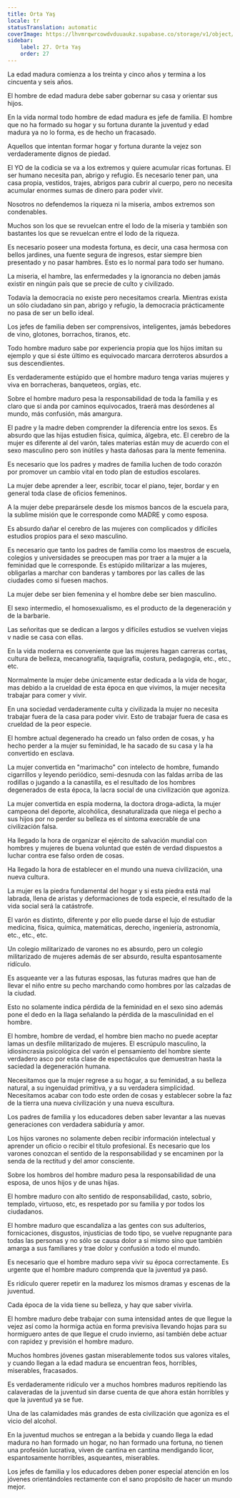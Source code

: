 ```yaml
---
title: Orta Yaş
locale: tr
statusTranslation: automatic
coverImage: https://lhvmrqwrcowdvduuaukz.supabase.co/storage/v1/object/public/strapi-uploads/small_cover-educacion-fundamental.webp-2d51a7828a2b1309555be27f7e2a61a0.webp
sidebar:
    label: 27. Orta Yaş
    order: 27
---
```

La edad madura comienza a los treinta y cinco años y termina a los cincuenta y seis años.

El hombre de edad madura debe saber gobernar su casa y orientar sus hijos.

En la vida normal todo hombre de edad madura es jefe de familia. El hombre que no ha formado su hogar y su fortuna durante la juventud y edad madura ya no lo forma, es de hecho un fracasado.

Aquellos que intentan formar hogar y fortuna durante la vejez son verdaderamente dignos de piedad.

El YO de la codicia se va a los extremos y quiere acumular ricas fortunas. El ser humano necesita pan, abrigo y refugio. Es necesario tener pan, una casa propia, vestidos, trajes, abrigos para cubrir al cuerpo, pero no necesita acumular enormes sumas de dinero para poder vivir.

Nosotros no defendemos la riqueza ni la miseria, ambos extremos son condenables.

Muchos son los que se revuelcan entre el lodo de la miseria y también son bastantes los que se revuelcan entre el lodo de la riqueza.

Es necesario poseer una modesta fortuna, es decir, una casa hermosa con bellos jardines, una fuente segura de ingresos, estar siempre bien presentado y no pasar hambres. Esto es lo normal para todo ser humano.

La miseria, el hambre, las enfermedades y la ignorancia no deben jamás existir en ningún país que se precie de culto y civilizado.

Todavía la democracia no existe pero necesitamos crearla. Mientras exista un sólo ciudadano sin pan, abrigo y refugio, la democracia prácticamente no pasa de ser un bello ideal.

Los jefes de familia deben ser comprensivos, inteligentes, jamás bebedores de vino, glotones, borrachos, tiranos, etc.

Todo hombre maduro sabe por experiencia propia que los hijos imitan su ejemplo y que si éste último es equivocado marcara derroteros absurdos a sus descendientes.

Es verdaderamente estúpido que el hombre maduro tenga varias mujeres y viva en borracheras, banqueteos, orgías, etc.

Sobre el hombre maduro pesa la responsabilidad de toda la familia y es claro que si anda por caminos equivocados, traerá mas desórdenes al mundo, más confusión, más amargura.

El padre y la madre deben comprender la diferencia entre los sexos. Es absurdo que las hijas estudien física, química, álgebra, etc. El cerebro de la mujer es diferente al del varón, tales materias están muy de acuerdo con el sexo masculino pero son inútiles y hasta dañosas para la mente femenina.

Es necesario que los padres y madres de familia luchen de todo corazón por promover un cambio vital en todo plan de estudios escolares.

La mujer debe aprender a leer, escribir, tocar el piano, tejer, bordar y en general toda clase de oficios femeninos.

A la mujer debe preparársele desde los mismos bancos de la escuela para, la sublime misión que le corresponde como MADRE y como esposa.

Es absurdo dañar el cerebro de las mujeres con complicados y difíciles estudios propios para el sexo masculino.

Es necesario que tanto los padres de familia como los maestros de escuela, colegios y universidades se preocupen mas por traer a la mujer a la feminidad que le corresponde. Es estúpido militarizar a las mujeres, obligarlas a marchar con banderas y tambores por las calles de las ciudades como si fuesen machos.

La mujer debe ser bien femenina y el hombre debe ser bien masculino.

El sexo intermedio, el homosexualismo, es el producto de la degeneración y de la barbarie.

Las señoritas que se dedican a largos y difíciles estudios se vuelven viejas v nadie se casa con ellas.

En la vida moderna es conveniente que las mujeres hagan carreras cortas, cultura de belleza, mecanografía, taquigrafía, costura, pedagogía, etc., etc., etc.

Normalmente la mujer debe únicamente estar dedicada a la vida de hogar, mas debido a la crueldad de esta época en que vivimos, la mujer necesita trabajar para comer y vivir.

En una sociedad verdaderamente culta y civilizada la mujer no necesita trabajar fuera de la casa para poder vivir. Esto de trabajar fuera de casa es crueldad de la peor especie.

El hombre actual degenerado ha creado un falso orden de cosas, y ha hecho perder a la mujer su feminidad, le ha sacado de su casa y la ha convertido en esclava.

La mujer convertida en "marimacho" con intelecto de hombre, fumando cigarrillos y leyendo periódico, semi-desnuda con las faldas arriba de las rodillas o jugando a la canastilla, es el resultado de los hombres degenerados de esta época, la lacra social de una civilización que agoniza.

La mujer convertida en espía moderna, la doctora droga-adicta, la mujer campeona del deporte, alcohólica, desnaturalizada que niega el pecho a sus hijos por no perder su belleza es el síntoma execrable de una civilización falsa.

Ha llegado la hora de organizar el ejército de salvación mundial con hombres y mujeres de buena voluntad que estén de verdad dispuestos a luchar contra ese falso orden de cosas.

Ha llegado la hora de establecer en el mundo una nueva civilización, una nueva cultura.

La mujer es la piedra fundamental del hogar y si esta piedra está mal labrada, llena de aristas y deformaciones de toda especie, el resultado de la vida social será la catástrofe.

El varón es distinto, diferente y por ello puede darse el lujo de estudiar medicina, física, química, matemáticas, derecho, ingeniería, astronomía, etc., etc., etc.

Un colegio militarizado de varones no es absurdo, pero un colegio militarizado de mujeres además de ser absurdo, resulta espantosamente ridículo.

Es asqueante ver a las futuras esposas, las futuras madres que han de llevar el niño entre su pecho marchando como hombres por las calzadas de la ciudad.

Esto no solamente indica pérdida de la feminidad en el sexo sino además pone el dedo en la llaga señalando la pérdida de la masculinidad en el hombre.

El hombre, hombre de verdad, el hombre bien macho no puede aceptar lamas un desfile militarizado de mujeres. El escrúpulo masculino, la idiosincrasia psicológica del varón el pensamiento del hombre siente verdadero asco por esta clase de espectáculos que demuestran hasta la saciedad la degeneración humana.

Necesitamos que la mujer regrese a su hogar, a su feminidad, a su belleza natural, a su ingenuidad primitiva, y a su verdadera simplicidad. Necesitamos acabar con todo este orden de cosas y establecer sobre la faz de la tierra una nueva civilización y una nueva escultura.

Los padres de familia y los educadores deben saber levantar a las nuevas generaciones con verdadera sabiduría y amor.

Los hijos varones no solamente deben recibir información intelectual y aprender un oficio o recibir el título profesional. Es necesario que los varones conozcan el sentido de la responsabilidad y se encaminen por la senda de la rectitud y del amor consciente.

Sobre los hombros del hombre maduro pesa la responsabilidad de una esposa, de unos hijos y de unas hijas.

El hombre maduro con alto sentido de responsabilidad, casto, sobrio, templado, virtuoso, etc, es respetado por su familia y por todos los ciudadanos.

El hombre maduro que escandaliza a las gentes con sus adulterios, fornicaciones, disgustos, injusticias de todo tipo, se vuelve repugnante para todas las personas y no sólo se causa dolor a si mismo sino que también amarga a sus familiares y trae dolor y confusión a todo el mundo.

Es necesario que el hombre maduro sepa vivir su época correctamente. Es urgente que el hombre maduro comprenda que la juventud ya pasó.

Es ridículo querer repetir en la madurez los mismos dramas y escenas de la juventud.

Cada época de la vida tiene su belleza, y hay que saber vivirla.

El hombre maduro debe trabajar con suma intensidad antes de que llegue la vejez así como la hormiga actúa en forma previsiva llevando hojas para su hormiguero antes de que llegue el crudo invierno, así también debe actuar con rapidez y previsión el hombre maduro.

Muchos hombres jóvenes gastan miserablemente todos sus valores vitales, y cuando llegan a la edad madura se encuentran feos, horribles, miserables, fracasados.

Es verdaderamente ridículo ver a muchos hombres maduros repitiendo las calaveradas de la juventud sin darse cuenta de que ahora están horribles y que la juventud ya se fue.

Una de las calamidades más grandes de esta civilización que agoniza es el vicio del alcohol.

En la juventud muchos se entregan a la bebida y cuando llega la edad madura no han formado un hogar, no han formado una fortuna, no tienen una profesión lucrativa, viven de cantina en cantina mendigando licor, espantosamente horribles, asqueantes, miserables.

Los jefes de familia y los educadores deben poner especial atención en los jóvenes orientándoles rectamente con el sano propósito de hacer un mundo mejor.

